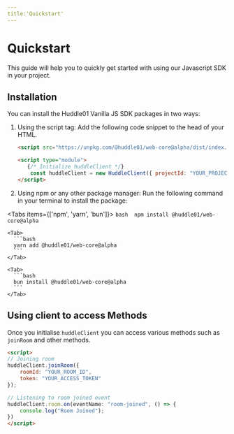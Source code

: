 ```yaml
---
title:'Quickstart'
---
```



# Quickstart

This guide will help you to quickly get started with using our Javascript SDK in your project. 

## Installation

You can install the Huddle01 Vanilla JS SDK packages in two ways:

1. Using the script tag: Add the following code snippet to the head of your HTML. 

    ```html
    <script src="https://unpkg.com/@huddle01/web-core@alpha/dist/index.js" />

    <script type="module">
	   {/* Initialize huddleClient */}
	    const huddleClient = new HuddleClient({ projectId: "YOUR_PROJECT_ID" });
    </script>
    ```

2. Using npm or any other package manager: Run the following command in your terminal to install the package:

  <Tabs items={['npm', 'yarn', 'bun']}>
    <Tab>
      ```bash 
      npm install @huddle01/web-core@alpha
        ```
    </Tab>

    <Tab>
      ```bash
      yarn add @huddle01/web-core@alpha
      ```
    </Tab>

    <Tab>
      ```bash
      bun install @huddle01/web-core@alpha
      ```
    </Tab>
  </Tabs>

## Using client to access Methods

Once you initialise `huddleClient` you can access various methods such as `joinRoom` and other methods. 

```html 
<script>
// Joining room
huddleClient.joinRoom({
	roomId: "YOUR_ROOM_ID",
	token: "YOUR_ACCESS_TOKEN"
});

// Listening to room joined event
huddleClient.room.on(eventName: "room-joined", () => {
	console.log("Room Joined");
}) 
</script>
```